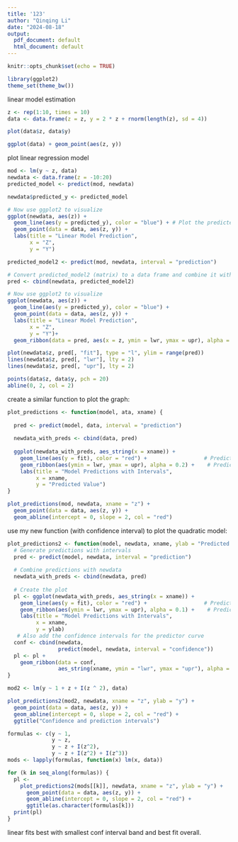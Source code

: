 ```yaml
---
title: '123'
author: "Qinqing Li"
date: "2024-08-18"
output:
  pdf_document: default
  html_document: default
---
```


```r
knitr::opts_chunk$set(echo = TRUE)

library(ggplot2)
theme_set(theme_bw())
```
linear model estimation

```r
z <- rep(1:10, times = 10)
data <- data.frame(z = z, y = 2 * z + rnorm(length(z), sd = 4))
```

```r
plot(data$z, data$y)
```

```r
ggplot(data) + geom_point(aes(z, y))
```
plot linear regression model
```r
mod <- lm(y ~ z, data)
newdata <- data.frame(z = -10:20)
predicted_model <- predict(mod, newdata)

newdata$predicted_y <- predicted_model

# Now use ggplot2 to visualize
ggplot(newdata, aes(z)) +
  geom_line(aes(y = predicted_y), color = "blue") + # Plot the predicted line
  geom_point(data = data, aes(z, y)) +
  labs(title = "Linear Model Prediction",
       x = "Z",
       y = "Y")
```
```r
predicted_model2 <- predict(mod, newdata, interval = "prediction")

# Convert predicted_model2 (matrix) to a data frame and combine it with newdata
pred <- cbind(newdata, predicted_model2)

# Now use ggplot2 to visualize
ggplot(newdata, aes(z)) +
  geom_line(aes(y = predicted_y), color = "blue") + 
  geom_point(data = data, aes(z, y)) +
  labs(title = "Linear Model Prediction",
       x = "Z",
       y = "Y")+
  geom_ribbon(data = pred, aes(x = z, ymin = lwr, ymax = upr), alpha = 0.25)

```
```r
plot(newdata$z, pred[, "fit"], type = "l", ylim = range(pred))
lines(newdata$z, pred[, "lwr"], lty = 2)
lines(newdata$z, pred[, "upr"], lty = 2)

points(data$z, data$y, pch = 20)
abline(0, 2, col = 2)
```

create a similar function to plot the graph:

```r
plot_predictions <- function(model, ata, xname) {
  
  pred <- predict(model, data, interval = "prediction")
  
  newdata_with_preds <- cbind(data, pred)
  
  ggplot(newdata_with_preds, aes_string(x = xname)) +
    geom_line(aes(y = fit), color = "red") +                  # Predicted line
    geom_ribbon(aes(ymin = lwr, ymax = upr), alpha = 0.2) +    # Prediction interval
    labs(title = "Model Predictions with Intervals",
         x = xname,
         y = "Predicted Value")
}
```


```r
plot_predictions(mod, newdata, xname = "z") +
  geom_point(data = data, aes(z, y)) +
  geom_abline(intercept = 0, slope = 2, col = "red")
```

use my new function (with confidence interval) to plot the quadratic model:
```r
plot_predictions2 <- function(model, newdata, xname, ylab = "Predicted Value") {
  # Generate predictions with intervals
  pred <- predict(model, newdata, interval = "prediction")
  
  # Combine predictions with newdata
  newdata_with_preds <- cbind(newdata, pred)
  
  # Create the plot
  pl <- ggplot(newdata_with_preds, aes_string(x = xname)) +
    geom_line(aes(y = fit), color = "red") +                  # Predicted line
    geom_ribbon(aes(ymin = lwr, ymax = upr), alpha = 0.1) +    # Prediction interval
    labs(title = "Model Predictions with Intervals",
         x = xname,
         y = ylab)
   # Also add the confidence intervals for the predictor curve
  conf <- cbind(newdata,
                predict(model, newdata, interval = "confidence"))
  pl <- pl +
    geom_ribbon(data = conf,
                aes_string(xname, ymin = "lwr", ymax = "upr"), alpha = 0.25)
}
```

```r
mod2 <- lm(y ~ 1 + z + I(z ^ 2), data)

plot_predictions2(mod2, newdata, xname = "z", ylab = "y") +
  geom_point(data = data, aes(z, y)) +
  geom_abline(intercept = 0, slope = 2, col = "red") +
  ggtitle("Confidence and prediction intervals")
```

```r
formulas <- c(y ~ 1,
              y ~ z,
              y ~ z + I(z^2),
              y ~ z + I(z^2) + I(z^3))
mods <- lapply(formulas, function(x) lm(x, data))
```

```r
for (k in seq_along(formulas)) {
  pl <-
    plot_predictions2(mods[[k]], newdata, xname = "z", ylab = "y") +
      geom_point(data = data, aes(z, y)) +
      geom_abline(intercept = 0, slope = 2, col = "red") +
      ggtitle(as.character(formulas[k]))
  print(pl)
}
```

linear fits best with smallest conf interval band and best fit overall.